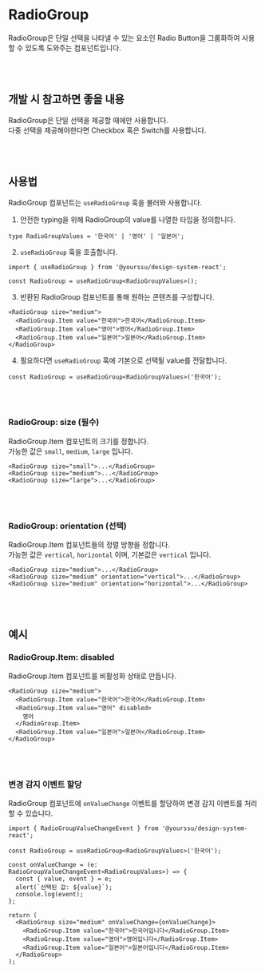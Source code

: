 
<Meta of={RadioGroupStories} />

# RadioGroup

RadioGroup은 단일 선택을 나타낼 수 있는 요소인 Radio Button을 그룹화하여 사용할 수 있도록 도와주는 컴포넌트입니다.

<Canvas of={RadioGroupStories.Control} />
<Controls />

<br />
<br />

## 개발 시 참고하면 좋을 내용

RadioGroup은 단일 선택을 제공할 때에만 사용합니다.  
다중 선택을 제공해야한다면 Checkbox 혹은 Switch를 사용합니다.

<br />
<br />

## 사용법

RadioGroup 컴포넌트는 `useRadioGroup` 훅을 불러와 사용합니다.

1. 안전한 typing을 위해 RadioGroup의 value를 나열한 타입을 정의합니다.

```tsx
type RadioGroupValues = '한국어' | '영어' | '일본어';
```

2. `useRadioGroup` 훅을 호출합니다.

```tsx
import { useRadioGroup } from '@yourssu/design-system-react';

const RadioGroup = useRadioGroup<RadioGroupValues>();
```

3. 반환된 RadioGroup 컴포넌트를 통해 원하는 콘텐츠를 구성합니다.

```tsx
<RadioGroup size="medium">
  <RadioGroup.Item value="한국어">한국어</RadioGroup.Item>
  <RadioGroup.Item value="영어">영어</RadioGroup.Item>
  <RadioGroup.Item value="일본어">일본어</RadioGroup.Item>
</RadioGroup>
```

<Canvas of={RadioGroupStories.Usage} />

4. 필요하다면 `useRadioGroup` 훅에 기본으로 선택될 value를 전달합니다.

```tsx
const RadioGroup = useRadioGroup<RadioGroupValues>('한국어');
```

<Canvas of={RadioGroupStories.UsageDefault} />

<br />
<br />

### RadioGroup: size (필수)

RadioGroup.Item 컴포넌트의 크기를 정합니다.  
가능한 값은 `small`, `medium`, `large` 입니다.

```tsx
<RadioGroup size="small">...</RadioGroup>
<RadioGroup size="medium">...</RadioGroup>
<RadioGroup size="large">...</RadioGroup>
```

<Canvas of={RadioGroupStories.Size} />

<br />
<br />

### RadioGroup: orientation (선택)

RadioGroup.Item 컴포넌트들의 정렬 방향을 정합니다.  
가능한 값은 `vertical`, `horizontal` 이며, 기본값은 `vertical` 입니다.

```tsx
<RadioGroup size="medium">...</RadioGroup>
<RadioGroup size="medium" orientation="vertical">...</RadioGroup>
<RadioGroup size="medium" orientation="horizontal">...</RadioGroup>
```

<Canvas of={RadioGroupStories.Orientation} />

<br />
<br />

## 예시

### RadioGroup.Item: disabled

RadioGroup.Item 컴포넌트를 비활성화 상태로 만듭니다.

```tsx
<RadioGroup size="medium">
  <RadioGroup.Item value="한국어">한국어</RadioGroup.Item>
  <RadioGroup.Item value="영어" disabled>
    영어
  </RadioGroup.Item>
  <RadioGroup.Item value="일본어">일본어</RadioGroup.Item>
</RadioGroup>
```

<Canvas of={RadioGroupStories.Disabled} />

<br />
<br />

### 변경 감지 이벤트 할당

RadioGroup 컴포넌트에 `onValueChange` 이벤트를 할당하여 변경 감지 이벤트를 처리할 수 있습니다.

```tsx
import { RadioGroupValueChangeEvent } from '@yourssu/design-system-react';
```

```tsx
const RadioGroup = useRadioGroup<RadioGroupValues>('한국어');

const onValueChange = (e: RadioGroupValueChangeEvent<RadioGroupValues>) => {
  const { value, event } = e;
  alert(`선택된 값: ${value}`);
  console.log(event);
};

return (
  <RadioGroup size="medium" onValueChange={onValueChange}>
    <RadioGroup.Item value="한국어">한국어입니다</RadioGroup.Item>
    <RadioGroup.Item value="영어">영어입니다</RadioGroup.Item>
    <RadioGroup.Item value="일본어">일본어입니다</RadioGroup.Item>
  </RadioGroup>
);
```

<Canvas of={RadioGroupStories.Event} />
